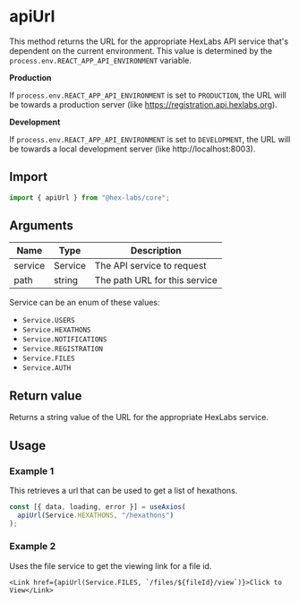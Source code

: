 <Meta title="Shared/apiUrl" />

# apiUrl

This method returns the URL for the appropriate HexLabs API service that's dependent on the
current environment. This value is determined by the `process.env.REACT_APP_API_ENVIRONMENT`
variable.

**Production**

If `process.env.REACT_APP_API_ENVIRONMENT` is set to `PRODUCTION`, the URL will be towards a
production server (like https://registration.api.hexlabs.org).

**Development**

If `process.env.REACT_APP_API_ENVIRONMENT` is set to `DEVELOPMENT`, the URL will be towards a
local development server (like http://localhost:8003).

## Import

```typescript
import { apiUrl } from "@hex-labs/core";
```

## Arguments

| Name    | Type    | Description                   |
| ------- | ------- | ----------------------------- |
| service | Service | The API service to request    |
| path    | string  | The path URL for this service |

Service can be an enum of these values:

- `Service.USERS`
- `Service.HEXATHONS`
- `Service.NOTIFICATIONS`
- `Service.REGISTRATION`
- `Service.FILES`
- `Service.AUTH`

## Return value

Returns a string value of the URL for the appropriate HexLabs service.

## Usage

### Example 1

This retrieves a url that can be used to get a list of hexathons.

```typescript
const [{ data, loading, error }] = useAxios(
  apiUrl(Service.HEXATHONS, "/hexathons")
);
```

### Example 2

Uses the file service to get the viewing link for a file id.

```tsx
<Link href={apiUrl(Service.FILES, `/files/${fileId}/view`)}>Click to View</Link>
```

